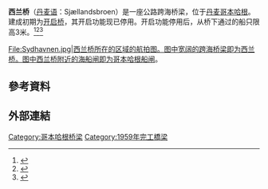 {{Expand language|1=da|time=2020-06-30T04:22:31+00:00}}
{{Infobox bridge|image=Sjaellandsbroen.JPG|native_name=Sjællandsbroen|length=30米|width=26米|location={{DEN}} [[首都大区|首都大区]] [[哥本哈根自治市|哥本哈根自治市]]|design=|designer=尼尔斯·罗德尔（Niels Rohwder）|caption=从[[阿迈厄岛|阿迈厄岛]]一侧拍摄的西兰桥照片|begin=1957年|open=1959年3月1日|below=3米}}

'''西兰桥'''（[[丹麦语|丹麦语]]：Sjællandsbroen）是一座公路跨海桥梁，位于[[丹麦|丹麦]][[哥本哈根|哥本哈根]]。建成初期为[[开启桥|开启桥]]，其开启功能现已停用。开启功能停用后，从桥下通过的船只限高3米。<ref>{{Cite book|edition=2. udgave (ny revideret udgave), 1. oplag|chapter=|url=https://www.worldcat.org/oclc/461441081|publisher=Aschehoug|date=2000|location=[Kbh.]|isbn=87-11-16234-1|oclc=461441081|last=Bugge, Lars|title=Kort og godt om danske broer|first=|year=|pages=}}</ref><ref>{{Cite book|edition=1. udg|chapter=|url=https://www.worldcat.org/oclc/32969214|publisher=Borgen|date=1994|location=Copenhagen Valby|isbn=87-418-0153-9|oclc=32969214|last=Johannesen, Erik.|title=Danmarks broer|first=|year=|pages=}}</ref><ref>{{Cite web|title=Sjællandsbroen|url=https://www.google.com.tw/maps/place/Sj%C3%A6llandsbroen,+K%C3%B8benhavn,+%E4%B8%B9%E9%BA%A5/@55.641302,12.5504335,172m/data=!3m1!1e3!4m5!3m4!1s0x465254846b8e2fd1:0xbdfa31839f8647af!8m2!3d55.6430309!4d12.5468215|accessdate=2020-06-29|author=|date=|format=|work=谷歌地图|publisher=|language=zh-TW|archive-date=2020-06-29|archive-url=https://web.archive.org/web/20200629051058/https://www.google.com.tw/maps/place/Sj%C3%A6llandsbroen,+K%C3%B8benhavn,+%E4%B8%B9%E9%BA%A5/@55.641302,12.5504335,172m/data=!3m1!1e3!4m5!3m4!1s0x465254846b8e2fd1:0xbdfa31839f8647af!8m2!3d55.6430309!4d12.5468215|dead-url=no}}</ref>
<gallery widths="260" heights="200">
File:Sydhavnen.jpg|西兰桥所在的区域的航拍图。图中宽阔的跨海桥梁即为西兰桥。图中西兰桥附近的海船闸即为[[哥本哈根船闸|哥本哈根船闸]]。  
</gallery>

== 參考資料 ==
{{Reflist|2}}


== 外部連結 ==


[[Category:哥本哈根桥梁|Category:哥本哈根桥梁]]
[[Category:1959年完工橋梁|Category:1959年完工橋梁]]